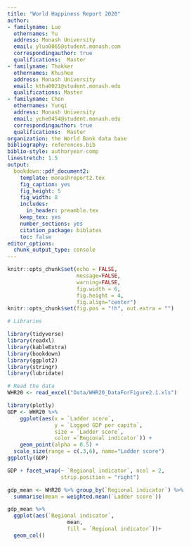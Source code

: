 ```yaml
---
title: "World Happiness Report 2020"
author:
- familyname: Luo
  othernames: Yu
  address: Monash University
  email: yluo0065@student.monash.com
  correspondingauthor: true
  qualifications:  Master
- familyname: Thakker
  othernames: Khushee
  address: Monash University
  email: ktha0021@student.monash.edu
  qualifications: Master
- familyname: Chen
  othernames: Yunqi
  address: Monash University
  email: yche0454@student.monash.edu
  correspondingauthor: true
  qualifications:  Master
organization: the World Bank data base
bibliography: references.bib
biblio-style: authoryear-comp
linestretch: 1.5
output:
  bookdown::pdf_document2:
    template: monashreport2.tex
    fig_caption: yes
    fig_height: 5
    fig_width: 8
    includes:
      in_header: preamble.tex
    keep_tex: yes
    number_sections: yes
    citation_package: biblatex
    toc: false
editor_options: 
  chunk_output_type: console
---
```


```r
knitr::opts_chunk$set(echo = FALSE, 
                      message=FALSE, 
                      warning=FALSE,
                      fig.width = 6, 
                      fig.height = 4,
                      fig.align="center")
knitr::opts_chunk$set(fig.pos = "!h", out.extra = "")

# Libraries

library(tidyverse)
library(readxl)
library(kableExtra)
library(bookdown)
library(ggplot2)
library(stringr)
library(lubridate)
```


```r
# Read the data
WHR20 <- read_excel("Data/WHR20_DataForFigure2.1.xls")
```

\section*{Introduction}

\section*{1 }

\subsection*{1.2 }


\clearpage
\section*{2 }

\subsection*{2.1 GDP}

```r
library(plotly)
GDP <- WHR20 %>% 
    ggplot(aes(x = `Ladder score`, 
               y = `Logged GDP per capita`, 
               size = `Ladder score`, 
               color =`Regional indicator`)) +
    geom_point(alpha = 0.5) +
  scale_size(range = c(.3,6), name="Ladder score")
ggplotly(GDP)
```

```r
GDP + facet_wrap(~ `Regional indicator`, ncol = 2,
                 strip.position = "right")
```

```r
gdp_mean <- WHR20 %>% group_by(`Regional indicator`) %>% 
  summarise(mean = weighted.mean(`Ladder score`))

gdp_mean %>% 
  ggplot(aes(`Regional indicator`, 
                   mean, 
                   fill = `Regional indicator`))+
  geom_col()
```

\subsection*{2.2 Social support}
\subsection*{2.3 Social Healthy life expectancy}

\clearpage
\section*{3 }

\subsection*{3.1 }

\clearpage
\section*{References}


